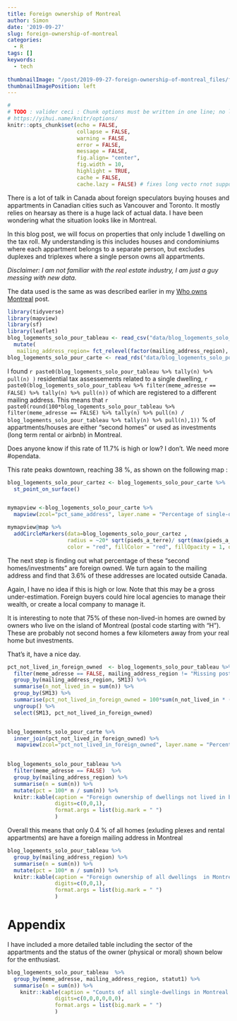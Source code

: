 ```yaml
---
title: Foreign ownership of Montreal
author: Simon
date: '2019-09-27'
slug: foreign-ownership-of-montreal
categories:
  - R
tags: []
keywords:
  - tech
  
thumbnailImage: "/post/2019-09-27-foreign-ownership-of-montreal_files/foreign_ownership_mtl.png" 
thumbnailImagePosition: left  
---
```




```r
#
# TODO : valider ceci : Chunk options must be written in one line; no line breaks are allowed inside chunk options;
# https://yihui.name/knitr/options/
knitr::opts_chunk$set(echo = FALSE, 
                      collapse = FALSE,
                      warning = FALSE,
                      error = FALSE,
                      message = FALSE,
                      fig.align= "center",
                      fig.width = 10,
                      highlight = TRUE,
                      cache = FALSE,
                      cache.lazy = FALSE) # fixes long vecto rnot supported quand on cache des gros éléments https://stackoverflow.com/questions/39417003/long-vectors-not-supported-yet-error-in-rmd-but-not-in-r-script
```

There is a lot of talk in Canada about foreign speculators buying houses and appartments in Canadian cities  such as Vancouver and Toronto.  It mostly relies on hearsay as there is a huge lack of actual data.   I have been wondering what the situation looks like in Montreal.  

In this blog post, we will focus on properties that only include 1 dwelling on the tax roll.  My understanding is this includes houses and condominiums where each appartment belongs to a separate person, but excludes duplexes and triplexes where a single person owns all appartments.  

*Disclaimer:  I am not familiar with the real estate industry, I am just a guy messing with new data.*  

The data used is the same as was described earlier in my [Who owns Montreal](https://www.simoncoulombe.com/2019/09/who-owns-montreal/) post.  

```r
library(tidyverse)
library(mapview)
library(sf)
library(leaflet)
blog_logements_solo_pour_tableau <- read_csv("data/blog_logements_solo_pour_tableau.csv") %>%
  mutate(
   mailing_address_region= fct_relevel(factor(mailing_address_region), "Montreal", "Rest of Quebec", "Rest of Canada", "Outside Canada", "Missing postal address"))
blog_logements_solo_pour_carte <- read_rds("data/blog_logements_solo_pour_carte.rds")
```

I found  `r paste0(blog_logements_solo_pour_tableau %>% tally(n) %>% pull(n) )` residential tax assessements related to a single dwelling, `r paste0(blog_logements_solo_pour_tableau %>% filter(meme_adresse == FALSE) %>% tally(n) %>% pull(n))` of which are registered to a different mailing address.  This means that `r paste0(round(100*blog_logements_solo_pour_tableau %>% filter(meme_adresse == FALSE) %>% tally(n) %>% pull(n) / 
  blog_logements_solo_pour_tableau %>% tally(n) %>% pull(n),1)) ` %  of appartments/houses are either "second homes" or used as investments (long term rental or airbnb) in Montreal.   
  
Does anyone know if this rate of 11.7%  is high or low?   I don't.  We need more #opendata.  
  
This rate peaks downtown, reaching 38 %, as shown on the following map :      

```r
blog_logements_solo_pour_cartez <- blog_logements_solo_pour_carte %>%  
  st_point_on_surface()


mymapview <-blog_logements_solo_pour_carte %>% 
  mapview(zcol="pct_same_address", layer.name = "Percentage of single-dwelling tax reports <br> whose owner live elsewhere <br> (includes condominiums)")

mymapview@map %>%
  addCircleMarkers(data=blog_logements_solo_pour_cartez ,
                   radius = ~20* sqrt(pieds_a_terre)/ sqrt(max(pieds_a_terre)), popup = ~ paste0(pieds_a_terre),
                   color = "red", fillColor = "red", fillOpacity = 1, opacity=1)

```

The next step is finding out what percentage of these "second homes/investments" are foreign owned.  We turn again to the mailing address and find that 3.6% of these addresses are located outside Canada.    

Again, I have no idea if this is high or low.  Note that this may be a gross under-estimation.  Foreign buyers could hire local agencies to manage their wealth, or create a local company to manage it.   

It is interesting to note that 75% of these non-lived-in homes are owned by owners who live on the island of Montreal (postal code starting with "H"). These are probably not second homes a few kilometers away from your real home but investments.

That's it, have a nice day. 

```r
pct_not_lived_in_foreign_owned  <- blog_logements_solo_pour_tableau %>%
  filter(meme_adresse == FALSE, mailing_address_region != "Missing postal address")  %>% 
  group_by(mailing_address_region, SM13) %>%
  summarise(n_not_lived_in = sum(n)) %>%
  group_by(SM13) %>%
  summarise(pct_not_lived_in_foreign_owned = 100*sum(n_not_lived_in * (mailing_address_region =="Outside Canada")) /    sum(n_not_lived_in)) %>%
  ungroup() %>%
  select(SM13, pct_not_lived_in_foreign_owned)


blog_logements_solo_pour_carte %>% 
  inner_join(pct_not_lived_in_foreign_owned) %>% 
   mapview(zcol="pct_not_lived_in_foreign_owned", layer.name = "Percentage of not-lived-in dwellings <br> with mailing address outside Canada <br>")
  
```

```r
blog_logements_solo_pour_tableau %>%
  filter(meme_adresse == FALSE)  %>% 
  group_by(mailing_address_region) %>%
  summarise(n = sum(n)) %>%
  mutate(pct = 100* n / sum(n)) %>%
  knitr::kable(caption = "Foreign ownership of dwellings not lived in by owner in Montreal",
               digits=c(0,0,1),
               format.args = list(big.mark = " ")
               )
```



Overall this means that only 0.4 % of all homes (exluding plexes and rental appartments)  are have a foreign mailing address in Montreal 


```r
blog_logements_solo_pour_tableau %>%
  group_by(mailing_address_region) %>%
  summarise(n = sum(n)) %>%
  mutate(pct = 100* n / sum(n)) %>%
  knitr::kable(caption = "Foreign ownership of all dwellings  in Montreal",
               digits=c(0,0,1),
               format.args = list(big.mark = " ")
               )
```

# Appendix  

I have included a more detailed table including the sector of the appartments and the status of the owner (physical or moral) shown below for the enthusiast.  

```r

blog_logements_solo_pour_tableau  %>%
  group_by(meme_adresse, mailing_address_region, statut1) %>%
  summarise(n = sum(n)) %>%
    knitr::kable(caption = "Counts of all single-dwellings in Montreal by 'same mailing address as building address' status,  mailing address region, owner status",
               digits=c(0,0,0,0,0,0),
               format.args = list(big.mark = " ")
               )


```

